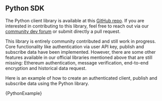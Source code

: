 

## Python SDK

The Python client library is available at this <a href="https://github.com/streamr-dev/streamr-client-python" target="_blank">GitHub repo</a>. If you are interested in contributing to this library, feel free to reach out via our <a target="_blank" href={links.community.devForum}>community dev forum</a> or submit directly a pull request.

<Warning>

This library is entirely community contributed and still work in progress. Core functionality like authentication via user API key, publish and subscribe data have been implemented. However, there are some other features available in our official libraries mentioned above that are still missing: Ethereum authentication, message verification, end-to-end encryption and historical data request.

</Warning>

Here is an example of how to create an authenticated client, publish and subscribe data using the Python library.

<CodeSnippet language='python'>
{PythonExample}
</CodeSnippet>
